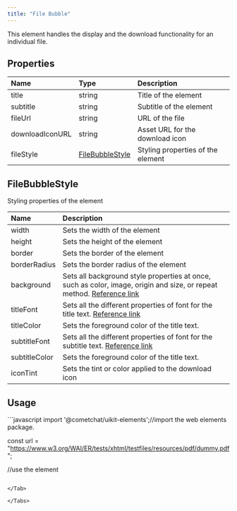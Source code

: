 ```yaml
---
title: "File Bubble"
---
```


This element handles the display and the download functionality for an individual file.

## Properties

| Name            | Type                                                              | Description                       |
| :--------------- | :----------------------------------------------------------------- | :--------------------------------- |
| title           | string                                                            | Title of the element              |
| subtitle        | string                                                            | Subtitle of the element           |
| fileUrl         | string                                                            | URL of the file                   |
| downloadIconURL | string                                                            | Asset URL for the download icon   |
| fileStyle       | [FileBubbleStyle](/web-elements/file-bubble#filebubblestyle) | Styling properties of the element |

## FileBubbleStyle

Styling properties of the element

| Name          | Description                                                                                                                                                                          |
| :------------- | :------------------------------------------------------------------------------------------------------------------------------------------------------------------------------------ |
| width         | Sets the width of the element                                                                                                                                                        |
| height        | Sets the height of the element                                                                                                                                                       |
| border        | Sets the border of the element                                                                                                                                                       |
| borderRadius  | Sets the border radius of the element                                                                                                                                                |
| background    | Sets all background style properties at once, such as color, image, origin and size, or repeat method. [Reference link](https://developer.mozilla.org/en-US/docs/Web/CSS/background) |
| titleFont     | Sets all the different properties of font for the title text. [Reference link](https://developer.mozilla.org/en-US/docs/Web/CSS/font)                                                |
| titleColor    | Sets the foreground color of the title text.                                                                                                                                         |
| subtitleFont  | Sets all the different properties of font for the subtitle text. [Reference link](https://developer.mozilla.org/en-US/docs/Web/CSS/font)                                             |
| subtitleColor | Sets the foreground color of the title text.                                                                                                                                         |
| iconTint      | Sets the tint or color applied to the download icon                                                                                                                                  |

## Usage

<Tabs>
<Tab title="JavaScript">
```javascript
import '@cometchat/uikit-elements';//import the web elements package.

const url = "https://www.w3.org/WAI/ER/tests/xhtml/testfiles/resources/pdf/dummy.pdf";

//use the element
<cometchat-file-bubble fileURL={url}></cometchat-file-bubble>
```

</Tab>

</Tabs>
